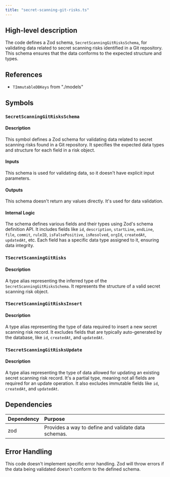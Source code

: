 ```yaml
---
title: "secret-scanning-git-risks.ts"
---
```


## High-level description
The code defines a Zod schema, `SecretScanningGitRisksSchema`, for validating data related to secret scanning risks identified in a Git repository. This schema ensures that the data conforms to the expected structure and types.

## References
- `TImmutableDBKeys` from "./models"

## Symbols
### `SecretScanningGitRisksSchema`
#### Description
This symbol defines a Zod schema for validating data related to secret scanning risks found in a Git repository. It specifies the expected data types and structure for each field in a risk object.

#### Inputs
This schema is used for validating data, so it doesn't have explicit input parameters.

#### Outputs
This schema doesn't return any values directly. It's used for data validation.

#### Internal Logic
The schema defines various fields and their types using Zod's schema definition API. It includes fields like `id`, `description`, `startLine`, `endLine`, `file`, `commit`, `ruleID`, `isFalsePositive`, `isResolved`, `orgId`, `createdAt`, `updatedAt`, etc. Each field has a specific data type assigned to it, ensuring data integrity.

### `TSecretScanningGitRisks`
#### Description
A type alias representing the inferred type of the `SecretScanningGitRisksSchema`. It represents the structure of a valid secret scanning risk object.

### `TSecretScanningGitRisksInsert`
#### Description
A type alias representing the type of data required to insert a new secret scanning risk record. It excludes fields that are typically auto-generated by the database, like `id`, `createdAt`, and `updatedAt`.

### `TSecretScanningGitRisksUpdate`
#### Description
A type alias representing the type of data allowed for updating an existing secret scanning risk record. It's a partial type, meaning not all fields are required for an update operation. It also excludes immutable fields like `id`, `createdAt`, and `updatedAt`.

## Dependencies
| Dependency | Purpose |
|:-----------|:--------|
| zod        | Provides a way to define and validate data schemas. |

## Error Handling
This code doesn't implement specific error handling. Zod will throw errors if the data being validated doesn't conform to the defined schema.
